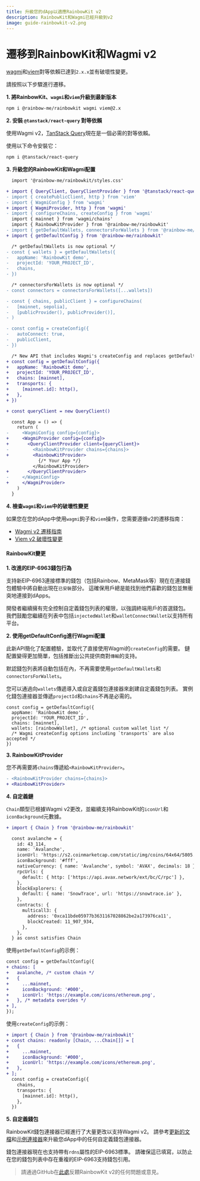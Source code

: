 ```yaml
---
title: 升級您的dApp以適應RainbowKit v2
description: RainbowKit和Wagmi已經升級到v2
image: guide-rainbowkit-v2.png
---
```


# 遷移到RainbowKit和Wagmi v2

[wagmi](https://wagmi.sh)和[viem](https://viem.sh)對等依賴已達到`2.x.x`並有破壞性變更。

請按照以下步驟進行遷移。

**1. 將RainbowKit、`wagmi`和`viem`升級到最新版本**

```bash
npm i @rainbow-me/rainbowkit wagmi viem@2.x
```

**2. 安裝 `@tanstack/react-query` 對等依賴**

使用Wagmi v2，[TanStack Query](https://tanstack.com/query/v5/docs/react/overview)現在是一個必需的對等依賴。

使用以下命令安裝它：

```bash
npm i @tanstack/react-query
```

**3. 升級您的RainbowKit和Wagmi配置**

```diff
  import '@rainbow-me/rainbowkit/styles.css'

+ import { QueryClient, QueryClientProvider } from '@tanstack/react-query'
- import { createPublicClient, http } from 'viem'
- import { WagmiConfig } from 'wagmi'
+ import { WagmiProvider, http } from 'wagmi'
- import { configureChains, createConfig } from 'wagmi'
  import { mainnet } from 'wagmi/chains'
  import { RainbowKitProvider } from '@rainbow-me/rainbowkit'
- import { getDefaultWallets, connectorsForWallets } from '@rainbow-me/rainbowkit'
+ import { getDefaultConfig } from '@rainbow-me/rainbowkit'

  /* getDefaultWallets is now optional */
- const { wallets } = getDefaultWallets({
-   appName: 'RainbowKit demo',
-   projectId: 'YOUR_PROJECT_ID',
-   chains,
- })

  /* connectorsForWallets is now optional */
- const connectors = connectorsForWallets([...wallets])

- const { chains, publicClient } = configureChains( 
-   [mainnet, sepolia], 
-   [publicProvider(), publicProvider()],
- )

- const config = createConfig({
-   autoConnect: true,
-   publicClient,
- })

  /* New API that includes Wagmi's createConfig and replaces getDefaultWallets and connectorsForWallets */
+ const config = getDefaultConfig({
+   appName: 'RainbowKit demo',
+   projectId: 'YOUR_PROJECT_ID',
+   chains: [mainnet],
+   transports: {
+     [mainnet.id]: http(),
+   },
+ })

+ const queryClient = new QueryClient()

  const App = () => {
    return (
-     <WagmiConfig config={config}>
+     <WagmiProvider config={config}>
+       <QueryClientProvider client={queryClient}>
-         <RainbowKitProvider chains={chains}>
+         <RainbowKitProvider>
            {/* Your App */}
          </RainbowKitProvider>
+       </QueryClientProvider>
-     </WagmiConfig>
+     </WagmiProvider>
    )
  }
```

**4. 檢查`wagmi`和`viem`中的破壞性變更**

如果您在您的dApp中使用`wagmi`鉤子和`viem`操作，您需要遵循v2的遷移指南：

- [Wagmi v2 遷移指南](https://wagmi.sh/react/guides/migrate-from-v1-to-v2)
- [Viem v2 破壞性變更](https://viem.sh/docs/migration-guide.html#_2-x-x-breaking-changes)

#### RainbowKit變更

**1. 改進的EIP-6963錢包行為**

支持新EIP-6963連接標準的錢包（包括Rainbow、MetaMask等）現在在連接錢包體驗中將自動出現在`已安裝`部分。 這確保用戶總是能找到他們喜歡的錢包並無衝突地連接到dApps。

開發者繼續擁有完全控制自定義錢包列表的權限，以強調終端用戶的首選錢包。 我們鼓勵您繼續在列表中包括`injectedWallet`和`walletConnectWallet`以支持所有平台。

**2. 使用getDefaultConfig進行Wagmi配置**

此新API簡化了配置體驗，並取代了直接使用Wagmi的`createConfig`的需要。 鏈配置變得更加簡單，包括推斷出公共提供商對`傳輸`的支持。

默認錢包列表將自動包括在內，不再需要使用`getDefaultWallets`和`connectorsForWallets`。

您可以通過向`wallets`傳遞導入或自定義錢包連接器來創建自定義錢包列表。 實例化錢包連接器並傳遞`projectId`和`chains`不再是必需的。

```
const config = getDefaultConfig({
  appName: 'RainbowKit demo',
  projectId: 'YOUR_PROJECT_ID',
  chains: [mainnet],
  wallets: [rainbowWallet], /* optional custom wallet list */
  /* Wagmi createConfig options including `transports` are also accepted */
})
```

**3. RainbowKitProvider**

您不再需要將`chains`傳遞給`<RainbowKitProvider>`。

```diff
- <RainbowKitProvider chains={chains}>
+ <RainbowKitProvider>
```

**4. 自定義鏈**

`Chain`類型已根據Wagmi v2更改，並繼續支持RainbowKit的`iconUrl`和`iconBackground`元數據。

```diff
+ import { Chain } from '@rainbow-me/rainbowkit'

  const avalanche = {
    id: 43_114,
    name: 'Avalanche',
    iconUrl: 'https://s2.coinmarketcap.com/static/img/coins/64x64/5805.png',
    iconBackground: '#fff',
    nativeCurrency: { name: 'Avalanche', symbol: 'AVAX', decimals: 18 },
    rpcUrls: {
      default: { http: ['https://api.avax.network/ext/bc/C/rpc'] },
    },
    blockExplorers: {
      default: { name: 'SnowTrace', url: 'https://snowtrace.io' },
    },
    contracts: {
      multicall3: {
        address: '0xca11bde05977b3631167028862be2a173976ca11',
        blockCreated: 11_907_934,
      },
    },
  } as const satisfies Chain
```

使用`getDefaultConfig`的示例：

```diff
const config = getDefaultConfig({
+ chains: [
+   avalanche, /* custom chain */
+   {
+     ...mainnet,
+     iconBackground: '#000',
+     iconUrl: 'https://example.com/icons/ethereum.png',
+   }, /* metadata overides */
+ ],
});
```

使用`createConfig`的示例：

```diff
+ import { Chain } from '@rainbow-me/rainbowkit'
+ const chains: readonly [Chain, ...Chain[]] = [
+   {
+     ...mainnet,
+     iconBackground: '#000',
+     iconUrl: 'https://example.com/icons/ethereum.png',
+   },
+ ];
  const config = createConfig({
    chains,
    transports: {
      [mainnet.id]: http(),
    },
  })
```

**5. 自定義錢包**

RainbowKit錢包連接器已經進行了大量更改以支持Wagmi v2。 請參考[更新的文檔](https://www.rainbowkit.com/docs/custom-wallets)和[示例連接器](packages/rainbowkit/src/wallets/walletConnectors/rainbowWallet/rainbowWallet.ts)來升級您dApp中的任何自定義錢包連接器。

錢包連接器現在也支持帶有`rdns`屬性的EIP-6963標準。 請確保這已填寫，以防止在您的錢包列表中存在重複的EIP-6963支持錢包引用。

> 請通過GitHub在[此處](https://github.com/rainbow-me/rainbowkit/issues/new/choose)反饋RainbowKit v2的任何問題或意見。
